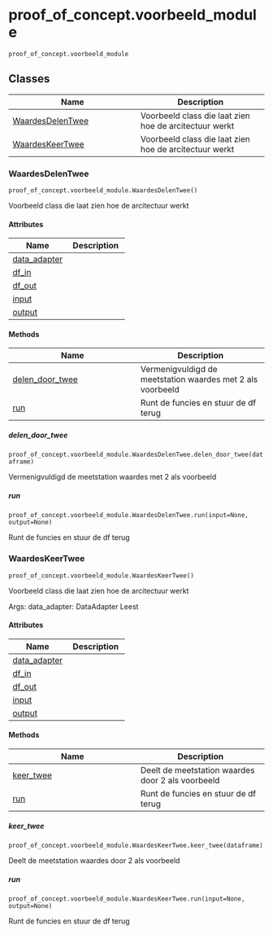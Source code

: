 # proof_of_concept.voorbeeld_module { #toolbox_continu_inzicht.proof_of_concept.voorbeeld_module }

`proof_of_concept.voorbeeld_module`



## Classes

| Name | Description |
| --- | --- |
| [WaardesDelenTwee](#toolbox_continu_inzicht.proof_of_concept.voorbeeld_module.WaardesDelenTwee) | Voorbeeld class die laat zien hoe de arcitectuur werkt |
| [WaardesKeerTwee](#toolbox_continu_inzicht.proof_of_concept.voorbeeld_module.WaardesKeerTwee) | Voorbeeld class die laat zien hoe de arcitectuur werkt |

### WaardesDelenTwee { #toolbox_continu_inzicht.proof_of_concept.voorbeeld_module.WaardesDelenTwee }

`proof_of_concept.voorbeeld_module.WaardesDelenTwee()`

Voorbeeld class die laat zien hoe de arcitectuur werkt

#### Attributes

| Name | Description |
| --- | --- |
| [data_adapter](#toolbox_continu_inzicht.proof_of_concept.voorbeeld_module.WaardesDelenTwee.data_adapter) |  |
| [df_in](#toolbox_continu_inzicht.proof_of_concept.voorbeeld_module.WaardesDelenTwee.df_in) |  |
| [df_out](#toolbox_continu_inzicht.proof_of_concept.voorbeeld_module.WaardesDelenTwee.df_out) |  |
| [input](#toolbox_continu_inzicht.proof_of_concept.voorbeeld_module.WaardesDelenTwee.input) |  |
| [output](#toolbox_continu_inzicht.proof_of_concept.voorbeeld_module.WaardesDelenTwee.output) |  |

#### Methods

| Name | Description |
| --- | --- |
| [delen_door_twee](#toolbox_continu_inzicht.proof_of_concept.voorbeeld_module.WaardesDelenTwee.delen_door_twee) | Vermenigvuldigd de meetstation waardes met 2 als voorbeeld |
| [run](#toolbox_continu_inzicht.proof_of_concept.voorbeeld_module.WaardesDelenTwee.run) | Runt de funcies en stuur de df terug |

##### delen_door_twee { #toolbox_continu_inzicht.proof_of_concept.voorbeeld_module.WaardesDelenTwee.delen_door_twee }

`proof_of_concept.voorbeeld_module.WaardesDelenTwee.delen_door_twee(dataframe)`

Vermenigvuldigd de meetstation waardes met 2 als voorbeeld

##### run { #toolbox_continu_inzicht.proof_of_concept.voorbeeld_module.WaardesDelenTwee.run }

`proof_of_concept.voorbeeld_module.WaardesDelenTwee.run(input=None, output=None)`

Runt de funcies en stuur de df terug

### WaardesKeerTwee { #toolbox_continu_inzicht.proof_of_concept.voorbeeld_module.WaardesKeerTwee }

`proof_of_concept.voorbeeld_module.WaardesKeerTwee()`

Voorbeeld class die laat zien hoe de arcitectuur werkt

Args:
    data_adapter: DataAdapter
                 Leest

#### Attributes

| Name | Description |
| --- | --- |
| [data_adapter](#toolbox_continu_inzicht.proof_of_concept.voorbeeld_module.WaardesKeerTwee.data_adapter) |  |
| [df_in](#toolbox_continu_inzicht.proof_of_concept.voorbeeld_module.WaardesKeerTwee.df_in) |  |
| [df_out](#toolbox_continu_inzicht.proof_of_concept.voorbeeld_module.WaardesKeerTwee.df_out) |  |
| [input](#toolbox_continu_inzicht.proof_of_concept.voorbeeld_module.WaardesKeerTwee.input) |  |
| [output](#toolbox_continu_inzicht.proof_of_concept.voorbeeld_module.WaardesKeerTwee.output) |  |

#### Methods

| Name | Description |
| --- | --- |
| [keer_twee](#toolbox_continu_inzicht.proof_of_concept.voorbeeld_module.WaardesKeerTwee.keer_twee) | Deelt de meetstation waardes door 2 als voorbeeld |
| [run](#toolbox_continu_inzicht.proof_of_concept.voorbeeld_module.WaardesKeerTwee.run) | Runt de funcies en stuur de df terug |

##### keer_twee { #toolbox_continu_inzicht.proof_of_concept.voorbeeld_module.WaardesKeerTwee.keer_twee }

`proof_of_concept.voorbeeld_module.WaardesKeerTwee.keer_twee(dataframe)`

Deelt de meetstation waardes door 2 als voorbeeld

##### run { #toolbox_continu_inzicht.proof_of_concept.voorbeeld_module.WaardesKeerTwee.run }

`proof_of_concept.voorbeeld_module.WaardesKeerTwee.run(input=None, output=None)`

Runt de funcies en stuur de df terug